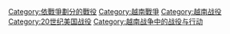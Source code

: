 [[Category:依戰爭劃分的戰役|Category:依戰爭劃分的戰役]]
[[Category:越南戰爭|Category:越南戰爭]]
[[Category:越南战役|Category:越南战役]]
[[Category:20世纪美国战役|Category:20世纪美国战役]]
[[Category:越南战争中的战役与行动|Category:越南战争中的战役与行动]]